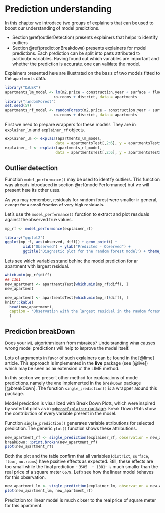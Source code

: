 # Prediction understanding {#predictionUnderstanding}

In this chapter we introduce two groups of explainers that can be used to boost our understanding of model predictions.

* Section \@ref(outlierDetection) presents explainers that helps to identify outliers. 
* Section \@ref(predictionBreakdown) presents explainers for model predictions. Each prediction can be split into parts attributed to particular variables.  Having found out which variables are important and whether the prediction is accurate, one can validate the model.

Explainers presented here are illustrated on the basis of two models fitted to the `apartments` data.


```r
library("DALEX")
apartments_lm_model <- lm(m2.price ~ construction.year + surface + floor + 
                      no.rooms + district, data = apartments)
library("randomForest")
set.seed(59)
apartments_rf_model <- randomForest(m2.price ~ construction.year + surface + floor + 
                      no.rooms + district, data = apartments)
```

First we need to prepare wrappers for these models. They are in `explainer_lm` and `explainer_rf` objects.

```r
explainer_lm <- explain(apartments_lm_model, 
                       data = apartmentsTest[,2:6], y = apartmentsTest$m2.price)
explainer_rf <- explain(apartments_rf_model, 
                       data = apartmentsTest[,2:6], y = apartmentsTest$m2.price)
```

## Outlier detection {#outlierDetection}

Function `model_performance()` may be used to identify outliers.
This function was already introduced in section \@ref(modelPerformance) but we will present here its other uses. 

As you may remember, residuals for random forest were smaller in general, except for a small fraction of very high residuals. 

Let's use the `model_performance()` function to extract and plot residuals against the observed true values.


```r
mp_rf <- model_performance(explainer_rf)

library("ggplot2")
ggplot(mp_rf, aes(observed, diff)) + geom_point() + 
        xlab("Observed") + ylab("Predicted - Observed") + 
        ggtitle("Diagnostic plot for the random forest model") + theme_mi2()
```

Lets see which variables stand behind the model prediction for an apartment with largest residual.

```r
which.min(mp_rf$diff)
## 1161
new_apartment <- apartmentsTest[which.min(mp_rf$diff), ]
new_apartment
```

```r
new_apartment <- apartmentsTest[which.min(mp_rf$diff), ]
knitr::kable(
  head(new_apartment),
  caption = 'Observation with the largest residual in the random forest model'
  )
```

## Prediction breakDown {#predictionBreakdown}

Does your ML algorithm learn from mistakes? 
Understanding what causes wrong model predictions will help to improve the model itself.

Lots of arguments in favor of such explainers can be found in the [@lime] article. This approach is implemented in the **live** package (see [@live]) which may be seen as an extension of the LIME method.

In this section we present other method for explanations of model predictions, namely the one implemented in the `breakDown` package [@breakDown].
The function `single_prediction()` is a wrapper around this package. 

Model prediction is visualized with Break Down Plots, which were inspired by waterfall plots as in [`xgboostExplainer` package](https://github.com/AppliedDataSciencePartners/xgboostExplainer). 
Break Down Plots show the contribution of every variable present in the model. 

Function `single_prediction()` generates variable attributions for selected prediction. 
The generic `plot()` function shows these attributions.


```r
new_apartment_rf <- single_prediction(explainer_rf, observation = new_apartment)
breakDown:::print.broken(new_apartment_rf)
plot(new_apartment_rf)
```

Both the plot and the table confirm that all variables (`district`, `surface`, `floor`, `no.rooms`) have positive effects as expected. Still, these effects are too small while the final prediction - `3505  + 1881`-  is much smaller than the real price of a square meter `6679`.
Let's see how the linear model behaves for this observation.


```r
new_apartment_lm <- single_prediction(explainer_lm, observation = new_apartment)
plot(new_apartment_lm, new_apartment_rf)
```

Prediction for linear model is much closer to the real price of square meter for this apartment.

